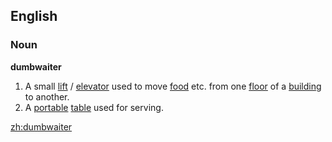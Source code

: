 ==English==
===Noun===
'''dumbwaiter'''
#A small [[lift]] / [[elevator]] used to move [[food]] etc. from one [[floor]] of a [[building]] to another.
#A [[portable]] [[table]] used for serving.

[[zh:dumbwaiter]]